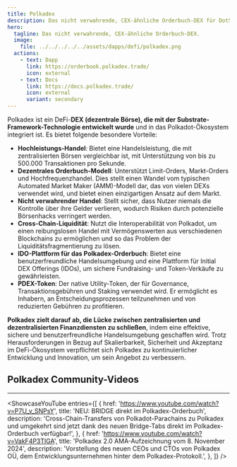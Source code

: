 ```yaml
---
title: Polkadex
description: Das nicht verwahrende, CEX-ähnliche Orderbuch-DEX für DotSama und darüber hinaus.
hero:
  tagline: Das nicht verwahrende, CEX-ähnliche Orderbuch-DEX.
  image: 
    file: ../../../../../assets/dapps/defi/polkadex.png
  actions:
    - text: Dapp
      link: https://orderbook.polkadex.trade/
      icon: external
    - text: Docs
      link: https://docs.polkadex.trade/
      icon: external
      variant: secondary
---
```



Polkadex ist ein DeFi-**DEX (dezentrale Börse), die mit der Substrate-Framework-Technologie entwickelt wurde** und in das Polkadot-Ökosystem integriert ist. Es bietet folgende besondere Vorteile:
- **Hochleistungs-Handel**: Bietet eine Handelsleistung, die mit zentralisierten Börsen vergleichbar ist, mit Unterstützung von bis zu 500.000 Transaktionen pro Sekunde.
- **Dezentrales Orderbuch-Modell**: Unterstützt Limit-Orders, Markt-Orders und Hochfrequenzhandel. Dies stellt einen Wandel vom typischen Automated Market Maker (AMM)-Modell dar, das von vielen DEXs verwendet wird, und bietet einen einzigartigen Ansatz auf dem Markt.
- **Nicht verwahrender Handel**: Stellt sicher, dass Nutzer niemals die Kontrolle über ihre Gelder verlieren, wodurch Risiken durch potenzielle Börsenhacks verringert werden.
- **Cross-Chain-Liquidität**: Nutzt die Interoperabilität von Polkadot, um einen reibungslosen Handel mit Vermögenswerten aus verschiedenen Blockchains zu ermöglichen und so das Problem der Liquiditätsfragmentierung zu lösen.
- **IDO-Plattform für das Polkadex-Orderbuch**: Bietet eine benutzerfreundliche Handelsumgebung und eine Plattform für Initial DEX Offerings (IDOs), um sichere Fundraising- und Token-Verkäufe zu gewährleisten.
- **PDEX-Token**: Der native Utility-Token, der für Governance, Transaktionsgebühren und Staking verwendet wird. Er ermöglicht es Inhabern, an Entscheidungsprozessen teilzunehmen und von reduzierten Gebühren zu profitieren.

**Polkadex zielt darauf ab, die Lücke zwischen zentralisierten und dezentralisierten Finanzdiensten zu schließen**, indem eine effektive, sichere und benutzerfreundliche Handelsumgebung geschaffen wird. Trotz Herausforderungen in Bezug auf Skalierbarkeit, Sicherheit und Akzeptanz im DeFi-Ökosystem verpflichtet sich Polkadex zu kontinuierlicher Entwicklung und Innovation, um sein Angebot zu verbessern.

## Polkadex Community-Videos
------------
<ShowcaseYouTube
  entries={[
    {
      href: 'https://www.youtube.com/watch?v=P7U_v_SNPsY',
      title: 'NEU: BRIDGE direkt im Polkadex-Orderbuch',
      description: 'Cross-Chain-Transfers von Polkadot-Parachains zu Polkadex und umgekehrt sind jetzt dank des neuen Bridge-Tabs direkt im Polkadex-Orderbuch verfügbar!',
    },
    {
      href: 'https://www.youtube.com/watch?v=VakF4P3TlGA',
      title: 'Polkadex 2.0 AMA-Aufzeichnung vom 8. November 2024',
      description: 'Vorstellung des neuen CEOs und CTOs von Polkadex OÜ, dem Entwicklungsunternehmen hinter dem Polkadex-Protokoll.',
    },
  ]} />
